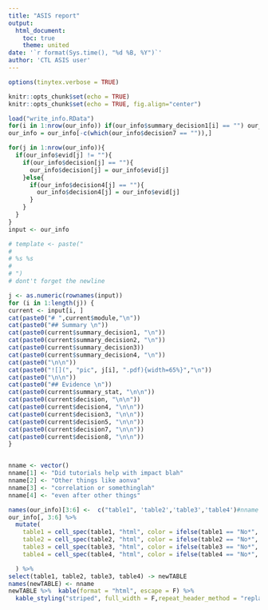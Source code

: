 ```yaml
---
title: "ASIS report"
output:
  html_document:
    toc: true
    theme: united
date: '`r format(Sys.time(), "%d %B, %Y")`'
author: 'CTL ASIS user'
---
```


```r
options(tinytex.verbose = TRUE)
```

```r
knitr::opts_chunk$set(echo = TRUE)
knitr::opts_chunk$set(echo = TRUE, fig.align="center")
```


```r
load("write_info.RData")
for(i in 1:nrow(our_info)) if(our_info$summary_decision1[i] == "") our_info$summary_decision1[i] = our_info$decision21[i]
our_info = our_info[-c(which(our_info$decision7 == "")),]

for(j in 1:nrow(our_info)){
  if(our_info$evid[j] != ""){
    if(our_info$decision[j] == ""){
      our_info$decision[j] = our_info$evid[j]
    }else{
      if(our_info$decision4[j] == ""){
        our_info$decision4[j] = our_info$evid[j]
      }
    }
  }
}
input <- our_info

# template <- paste("
# 
# %s %s
# 
# ")
# dont't forget the newline

j <- as.numeric(rownames(input))
for (i in 1:length(j)) {
current <- input[i, ]
cat(paste0("# ",current$module,"\n"))
cat(paste0("## Summary \n"))
cat(paste0(current$summary_decision1, "\n"))
cat(paste0(current$summary_decision2, "\n"))
cat(paste0(current$summary_decision3))
cat(paste0(current$summary_decision4, "\n"))
cat(paste0("\n\n"))
cat(paste0("![](", "pic", j[i], ".pdf){width=65%}","\n"))
cat(paste0("\n\n"))
cat(paste0("## Evidence \n"))
cat(paste0(current$summary_stat, "\n\n"))
cat(paste0(current$decision, "\n\n"))
cat(paste0(current$decision4, "\n\n"))
cat(paste0(current$decision3, "\n\n"))
cat(paste0(current$decision5, "\n\n"))
cat(paste0(current$decision7, "\n\n"))
cat(paste0(current$decision8, "\n\n"))
}


nname <- vector()
nname[1] <- "Did tutorials help with impact blah"
nname[2] <- "Other things like aonva"
nname[3] <- "correlation or somethinglah"
nname[4] <- "even after other things"

names(our_info)[3:6] <-  c("table1", 'table2','table3','table4')#nname
our_info[, 3:6] %>%
  mutate(
    table1 = cell_spec(table1, "html", color = ifelse(table1 == "No*", "red", "blue")),
    table2 = cell_spec(table2, "html", color = ifelse(table2 == "No*", "red", "blue")),
    table3 = cell_spec(table3, "html", color = ifelse(table3 == "No*", "red", "blue")),
    table4 = cell_spec(table4, "html", color = ifelse(table4 == "No*", "red", "blue")),

  ) %>%
select(table1, table2, table3, table4) -> newTABLE
names(newTABLE) <- nname
newTABLE %>%  kable(format = "html", escape = F) %>%
  kable_styling("striped", full_width = F,repeat_header_method = "replace")

```